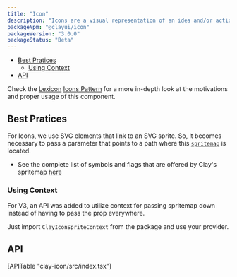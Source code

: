 ```yaml
---
title: "Icon"
description: "Icons are a visual representation of an idea and/or action."
packageNpm: "@clayui/icon"
packageVersion: "3.0.0"
packageStatus: "Beta"
---
```



<div class="nav-toc">

- [Best Pratices](#variants-and-best-pratices)
    - [Using Context](#using-context)
- [API](#api)

</div>

<div class="clay-site-alert alert alert-info">
	Check the <a href="https://liferay.design/lexicon/">Lexicon</a> <a href="https://liferay.design/lexicon/core-components/icons/">Icons Pattern</a> for a more in-depth look at the motivations and proper usage of this component.
</div>

## Best Pratices

For Icons, we use SVG elements that link to an SVG sprite. So, it becomes necessary to pass a parameter that points to a path where this [`spritemap`](#api-spritemap) is located.

- See the complete list of symbols and flags that are offered by Clay's spritemap [here](/docs/css/components/icons.html)

<Icon />

### Using Context

<div class="clay-site-alert alert alert-info">
    For V3, an API was added to utilize context for passing spritemap down instead of having to pass the prop everywhere.
</div>

Just import `ClayIconSpriteContext` from the package and use your provider.

<IconWithContext />

## API

<div>
	[APITable "clay-icon/src/index.tsx"]
</div>
